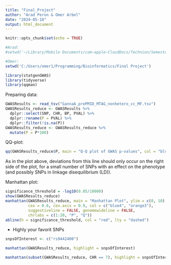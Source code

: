 ---
title: "Final_Project"
author: "Arad Peron & Omer Arbel"
date: "2024-05-18"
output: html_document
---

```{r setup, include=FALSE}
knitr::opts_chunk$set(echo = TRUE)
```

```{r}
#Arad:
#setwd('~/Library/Mobile Documents/com~apple~CloudDocs/Technion/SemesterC/Bioinfo/Final Project/')

#Omer:
setwd('C:/Users/omer1/Programming/Bioinformatics/Final Project')
```

```{r}
library(statgenGWAS)
library(tidyverse)
library(qqman)
```
Preparing data:
```{r}
GWASResults <- read_tsv("GannaA_prePMID_MTAG_nonhetero_cc_MF.tsv")
GWASResults_reduce <- GWASResults %>%
  dplyr::select(SNP, CHR, BP, PVAL) %>%
  dplyr::rename(P = PVAL) %>%
  dplyr::filter(!is.na(P))
GWASResults_reduce <- GWASResults_reduce %>%
  mutate(P = P*100)

```


QQ-plot:
```{r}
qq(GWASResults_reduce$P, main = "Q-Q plot of GWAS p-values", col = "blue4")
```

As in the plot above, deviations from this line should only occur on the right side of the plot, for a small number of SNPs with an effect on the phenotype (and possibly SNPs in linkage disequilibrium (LD)).


Manhattan plot:
```{r}
significance_threshold = -log10(0.05/10000)
show(GWASResults_reduce)
manhattan(GWASResults_reduce, main = "Manhattan Plot", ylim = c(0, 10), 
          cex = 0.6, cex.axis = 0.9, col = c("blue4", "orange3"), 
          suggestiveline = FALSE, genomewideline = FALSE, 
          chrlabs = c(1:20, "P", "Q"))
abline(h = significance_threshold, col = "red", lty = "dashed")
```


- Highly your favorit SNPs
```{r}
snpsOfInterest <- c("rs9442400")
```

```{r}
manhattan(GWASResults_reduce, highlight = snpsOfInterest)
```

```{r}
manhattan(subset(GWASResults_reduce, CHR == 7), highlight = snpsOfInterest, xlim = c(44800000, 45000000))
```
